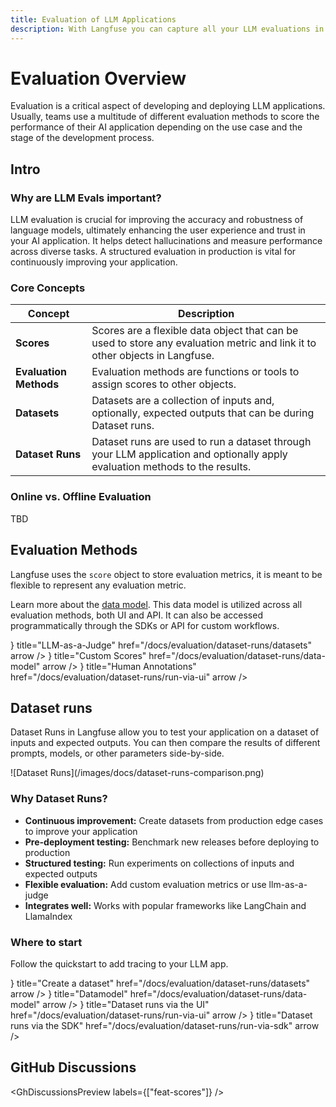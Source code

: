 ```yaml
---
title: Evaluation of LLM Applications
description: With Langfuse you can capture all your LLM evaluations in one place. You can combine a variety of different evaluation metrics like model-based evaluations (LLM-as-a-Judge), manual annotations or fully custom evaluation workflows via API/SDKs. This allows you to measure quality, tonality, factual accuracy, completeness, and other dimensions of your LLM application.
---
```


# Evaluation Overview

Evaluation is a critical aspect of developing and deploying LLM applications. Usually, teams use a multitude of different evaluation methods to score the performance of their AI application depending on the use case and the stage of the development process.

## Intro

### Why are LLM Evals important?

LLM evaluation is crucial for improving the accuracy and robustness of language models, ultimately enhancing the user experience and trust in your AI application. It helps detect hallucinations and measure performance across diverse tasks. A structured evaluation in production is vital for continuously improving your application.

### Core Concepts

| Concept | Description |
|---------|-------------|
| **Scores** | Scores are a flexible data object that can be used to store any evaluation metric and link it to other objects in Langfuse. |
| **Evaluation Methods** | Evaluation methods are functions or tools to assign scores to other objects. |
| **Datasets** | Datasets are a collection of inputs and, optionally, expected outputs that can be during Dataset runs. |
| **Dataset Runs** | Dataset runs are used to run a dataset through your LLM application and optionally apply evaluation methods to the results. |

### Online vs. Offline Evaluation
TBD

## Evaluation Methods

Langfuse uses the `score` object to store evaluation metrics, it is meant to be flexible to represent any evaluation metric. 

Learn more about the [data model](/docs/scores/data-model). This data model is utilized across all evaluation methods, both UI and API. It can also be accessed programmatically through the SDKs or API for custom workflows.


<Cards num={2}>
  <Card
    icon={<Lightbulb size="24" />}
    title="LLM-as-a-Judge"
    href="/docs/evaluation/dataset-runs/datasets"
    arrow
  />
  <Card
    icon={<SquarePercent size="24" />}
    title="Custom Scores"
    href="/docs/evaluation/dataset-runs/data-model"
    arrow
  />
  <Card
    icon={<ClipboardPen size="24" />}
    title="Human Annotations"
    href="/docs/evaluation/dataset-runs/run-via-ui"
    arrow
  />
</Cards>

## Dataset runs

Dataset Runs in Langfuse allow you to test your application on a dataset of inputs and expected outputs. You can then compare the results of different prompts, models, or other parameters side-by-side.

<Frame border fullWidth>
![Dataset Runs](/images/docs/dataset-runs-comparison.png)
</Frame>


### Why Dataset Runs?

- **Continuous improvement:** Create datasets from production edge cases to improve your application
- **Pre-deployment testing:** Benchmark new releases before deploying to production
- **Structured testing:** Run experiments on collections of inputs and expected outputs
- **Flexible evaluation:** Add custom evaluation metrics or use llm-as-a-judge
- **Integrates well:** Works with popular frameworks like LangChain and LlamaIndex

### Where to start

Follow the quickstart to add tracing to your LLM app.


<Cards num={2}>
  <Card
    icon={<Table size="24" />}
    title="Create a dataset"
    href="/docs/evaluation/dataset-runs/datasets"
    arrow
  />
  <Card
    icon={<Database size="24" />}
    title="Datamodel"
    href="/docs/evaluation/dataset-runs/data-model"
    arrow
  />
  <Card
    icon={<WandSparkles size="24" />}
    title="Dataset runs via the UI"
    href="/docs/evaluation/dataset-runs/run-via-ui"
    arrow
  />
  <Card
    icon={<CodeXml size="24" />}
    title="Dataset runs via the SDK"
    href="/docs/evaluation/dataset-runs/run-via-sdk"
    arrow
  />
</Cards>


## GitHub Discussions


<GhDiscussionsPreview labels={["feat-scores"]} />
